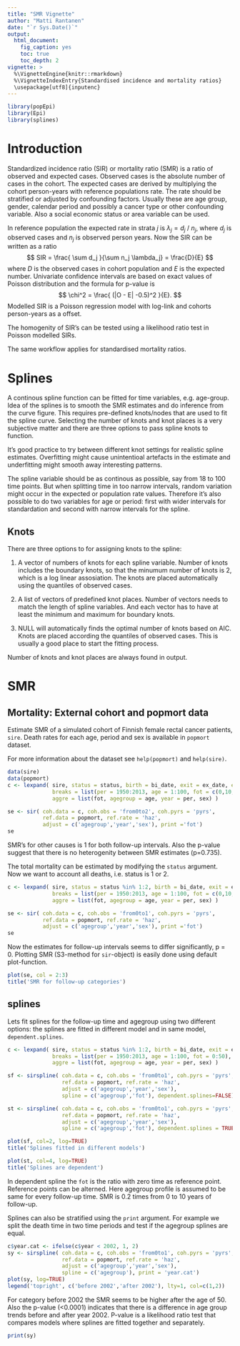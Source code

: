 ```yaml
---
title: "SMR Vignette"
author: "Matti Rantanen"
date: "`r Sys.Date()`"
output: 
  html_document:
    fig_caption: yes
    toc: true
    toc_depth: 2
vignette: >
  %\VignetteEngine{knitr::rmarkdown}
  %\VignetteIndexEntry{Standardised incidence and mortality ratios}
  \usepackage[utf8]{inputenc}
---
```




```r
library(popEpi)
library(Epi)
library(splines)
```

# Introduction

Standardized incidence ratio (SIR) or mortality ratio (SMR) is a ratio of observed and expected cases. Observed cases is the absolute number of cases in the cohort. The expected cases are derived by multiplying the cohort person-years with reference populations rate. The rate should be stratified or adjusted by confounding factors. Usually these are age group, gender, calendar period and possibly a cancer type or other confounding variable. Also a social economic status or area variable can be used.

In reference population the expected rate in strata $j$ is $\lambda_j = d_j$ / $n_j$, where $d_j$ is observed cases and $n_j$ is observed person years. Now the SIR can be written as a ratio
$$
SIR = \frac{ \sum d_j }{\sum n_j \lambda_j} = \frac{D}{E} 
$$
where $D$ is the observed cases in cohort population and $E$ is the expected number. Univariate confidence intervals are based on exact values of Poisson distribution and the formula for p-value is
$$
\chi^2 = \frac{ (|O - E| -0.5)^2 }{E}.
$$
Modelled SIR is a Poisson regression model with log-link and cohorts person-years as a offset.

The homogenity of SIR's can be tested using a likelihood ratio test in Poisson modelled SIRs.

The same workflow applies for standardised mortality ratios.

# Splines

A continous spline function can be fitted for time variables, e.g. age-group. Idea of the splines is to smooth the SMR estimates and do inference from the curve figure. This requires pre-defined knots/nodes that are used to fit the spline curve. Selecting the number of knots and knot places is a very subjective matter and there are three options to pass spline knots to function.

It's good practice to try between different knot settings for realistic spline estimates. Overfitting might cause unintentioal artefacts in the estimate and underfitting might smooth away interesting patterns.

The spline variable should be as continous as possible, say from 18 to 100 time points. But when splitting time in too narrow intervals, random variation might occur in the expected or population rate values. Therefore it's also possible to do two variables for age or period: first with wider intervals for standardation and second with narrow intervals for the spline.

## Knots

There are three options to for assigning knots to the spline:

1. A vector of numbers of knots for each spline variable. Number of knots includes the boundary knots, so that the minumum number of knots is 2, which is a log linear assosiation. The knots are placed automatically using the quantiles of observed cases.

2. A list of vectors of predefined knot places. Number of vectors needs to match the length of spline variables. And each vector has to have at least the minimum and maximum for boundary knots.

3. NULL will automatically finds the optimal number of knots based on AIC. Knots are placed according the quantiles of observed cases. This is usually a good place to start the fitting process.

Number of knots and knot places are always found in output. 

# SMR

## Mortality: External cohort and popmort data

Estimate SMR of a simulated cohort of Finnish female rectal cancer patients, `sire`.
Death rates for each age, period and sex is available in `popmort` dataset.

For more information about the dataset see `help(popmort)` and `help(sire)`.

```r
data(sire)
data(popmort)
c <- lexpand( sire, status = status, birth = bi_date, exit = ex_date, entry = dg_date,
              breaks = list(per = 1950:2013, age = 1:100, fot = c(0,10,20,Inf)), 
              aggre = list(fot, agegroup = age, year = per, sex) )

se <- sir( coh.data = c, coh.obs = 'from0to2', coh.pyrs = 'pyrs',
           ref.data = popmort, ref.rate = 'haz', 
           adjust = c('agegroup','year','sex'), print ='fot')
se
```

SMR's for other causes is 1 for both follow-up intervals. Also the p-value suggest that there is no heterogenity between SMR estimates (p=0.735).


The total mortality can be estimated by modifying the `status` argument. Now we want to account all deaths, i.e. status is 1 or 2.

```r
c <- lexpand( sire, status = status %in% 1:2, birth = bi_date, exit = ex_date, entry = dg_date,
              breaks = list(per = 1950:2013, age = 1:100, fot = c(0,10,20,Inf)), 
              aggre = list(fot, agegroup = age, year = per, sex) )

se <- sir( coh.data = c, coh.obs = 'from0to1', coh.pyrs = 'pyrs',
           ref.data = popmort, ref.rate = 'haz', 
           adjust = c('agegroup','year','sex'), print ='fot')
se
```

Now the estimates for follow-up intervals seems to differ significantly, p = 0. Plotting SMR (S3-method for `sir`-object) is easily done using default plot-function.

```r
plot(se, col = 2:3)
title('SMR for follow-up categories')
```


## splines


Lets fit splines for the follow-up time and agegroup using two different options: the splines are fitted in different model and in same model, `dependent.splines`.

```r
c <- lexpand( sire, status = status %in% 1:2, birth = bi_date, exit = ex_date, entry = dg_date,
              breaks = list(per = 1950:2013, age = 1:100, fot = 0:50), 
              aggre = list(fot, agegroup = age, year = per, sex) )

sf <- sirspline( coh.data = c, coh.obs = 'from0to1', coh.pyrs = 'pyrs', 
                 ref.data = popmort, ref.rate = 'haz', 
                 adjust = c('agegroup','year','sex'),
                 spline = c('agegroup','fot'), dependent.splines=FALSE)

st <- sirspline( coh.data = c, coh.obs = 'from0to1', coh.pyrs = 'pyrs', 
                 ref.data = popmort, ref.rate = 'haz', 
                 adjust = c('agegroup','year','sex'),
                 spline = c('agegroup','fot'), dependent.splines = TRUE)

plot(sf, col=2, log=TRUE)
title('Splines fitted in different models')

plot(st, col=4, log=TRUE)
title('Splines are dependent')
```

In dependent spline the `fot` is the ratio with zero time as reference point. Reference points can be alterned. Here agegroup profile is assumed to be same for every follow-up time. SMR is 0.2 times from 0 to 10 years of follow-up. 


Splines can also be stratified using the `print` argument. For example we split the death time in two time periods and test if the agegroup splines are equal.

```r
c$year.cat <- ifelse(c$year < 2002, 1, 2)
sy <- sirspline( coh.data = c, coh.obs = 'from0to1', coh.pyrs = 'pyrs', 
                 ref.data = popmort, ref.rate = 'haz', 
                 adjust = c('agegroup','year','sex'),
                 spline = c('agegroup'), print = 'year.cat')
plot(sy, log=TRUE)
legend('topright', c('before 2002','after 2002'), lty=1, col=c(1,2))
```

For category before 2002 the SMR seems to be higher after the age of 50. Also the p-value (<0.0001) indicates that there is a difference in age group trends before and after year 2002. P-value is a likelihood ratio test that compares models where splines are fitted together and separately.

```r
print(sy)
```







